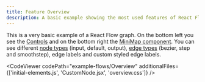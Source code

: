```yaml
---
title: Feature Overview
description: A basic example showing the most used features of React Flow - controls, MiniMap, node types, edge types, edge labels, and custom styling.
---
```



This is a very basic example of a React Flow graph. On the bottom left you see the [Controls](/docs/api/plugin-components/controls/) and on the bottom right the [MiniMap component](/docs/api/plugin-components/minimap/).
You can see different [node types](/docs/api/nodes/node-types/) (input, default, output), [edge types](/docs/api/edges/edge-types/) (bezier, step and smoothstep), edge labels and custom styled edge labels.

<CodeViewer
  codePath="example-flows/Overview"
  additionalFiles={['initial-elements.js', 'CustomNode.jsx', 'overview.css']}
/>
